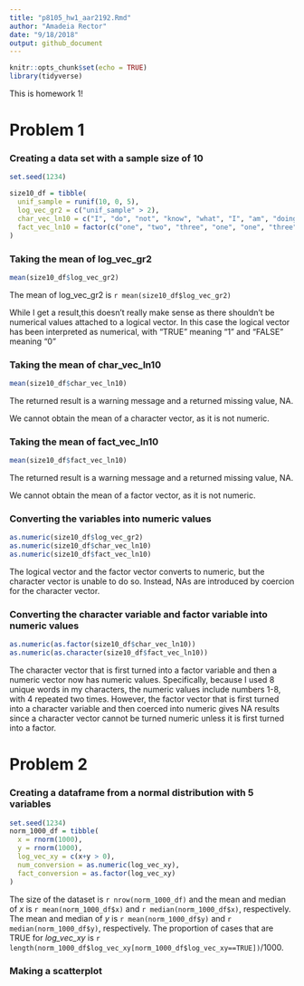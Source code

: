 ```yaml
---
title: "p8105_hw1_aar2192.Rmd"
author: "Amadeia Rector"
date: "9/18/2018"
output: github_document
---
```

```r
knitr::opts_chunk$set(echo = TRUE)
library(tidyverse)
```
This is homework 1! 

# Problem 1

### Creating a **data set** with a sample size of 10

```r
set.seed(1234)

size10_df = tibble(
  unif_sample = runif(10, 0, 5),
  log_vec_gr2 = c("unif_sample" > 2),
  char_vec_ln10 = c("I", "do", "not", "know", "what", "I", "am", "doing", "right", "now"),
  fact_vec_ln10 = factor(c("one", "two", "three", "one", "one", "three", "two", "two", "two", "three"))
)
```

### Taking the **mean** of log_vec_gr2 

```r
mean(size10_df$log_vec_gr2)
```
The mean of log_vec_gr2 is `r mean(size10_df$log_vec_gr2)`

While I get a result,this doesn't really make sense as there shouldn't be numerical values attached to a logical vector. In this case the logical vector has been interpreted as numerical, with "TRUE" meaning "1" and "FALSE" meaning "0"

### Taking the **mean** of char_vec_ln10

```r
mean(size10_df$char_vec_ln10)
```
The returned result is a warning message and a returned missing value, NA.

We cannot obtain the mean of a character vector, as it is not numeric.

### Taking the **mean** of fact_vec_ln10

```r
mean(size10_df$fact_vec_ln10)
```
The returned result is a warning message and a returned missing value, NA.

We cannot obtain the mean of a factor vector, as it is not numeric.

### Converting the variables into **numeric** values

```r
as.numeric(size10_df$log_vec_gr2)
as.numeric(size10_df$char_vec_ln10)
as.numeric(size10_df$fact_vec_ln10)
```
The logical vector and the factor vector converts to numeric, but the character vector is unable to do so. Instead, NAs are introduced by coercion for the character vector.

### Converting the character variable and factor variable into **numeric** values
```r
as.numeric(as.factor(size10_df$char_vec_ln10))
as.numeric(as.character(size10_df$fact_vec_ln10))
```
The character vector that is first turned into a factor variable and then a numeric vector now has numeric values. Specifically, because I used 8 unique words in my characters, the numeric values include numbers 1-8, with 4 repeated two times.
However, the factor vector that is first turned into a character variable and then coerced into numeric gives NA results since a character vector cannot be turned numeric unless it is first turned into a factor.

# Problem 2

### Creating a **dataframe** from a normal distribution with 5 variables
```r
set.seed(1234)
norm_1000_df = tibble(
  x = rnorm(1000),
  y = rnorm(1000),
  log_vec_xy = c(x+y > 0),
  num_conversion = as.numeric(log_vec_xy),
  fact_conversion = as.factor(log_vec_xy)
)
```
The size of the dataset is `r nrow(norm_1000_df)` and the mean and median of _x_ is `r mean(norm_1000_df$x)` and `r median(norm_1000_df$x)`, respectively. The mean and median of _y_ is `r mean(norm_1000_df$y)` and `r median(norm_1000_df$y)`, respectively. The proportion of cases that are TRUE for _log_vec_xy_ is `r length(norm_1000_df$log_vec_xy[norm_1000_df$log_vec_xy==TRUE])`/1000.

### Making a **scatterplot**